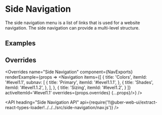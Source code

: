 <!--
Copyright (c) 2018 Uber Technologies, Inc.

This source code is licensed under the MIT license found in the
LICENSE file in the root directory of this source tree.
-->





# Side Navigation

The side navigation menu is a list of links that is used for a website navigation. The side navigation can provide a multi-level structure.

## Examples

<Example title="Side navigation basic usage" path="examples/side-navigation/basic.js">
  <SideNavBasic />
</Example>

<Example title="Side navigation with overrides" path="examples/side-navigation/nav-overrides.js">
  <NavOverrides />
</Example>

## Overrides

<Overrides
  name="Side Navigation"
  component={NavExports}
  renderExample={props => <Navigation items={[
    {
      title: 'Colors',
      itemId: '#level1.1',
      subnav: [
        {
          title: 'Primary',
          itemId: '#level1.1.1',
        },
        {
          title: 'Shades',
          itemId: '#level1.1.2',
        },
      ],
    },
    {
      title: 'Sizing',
      itemId: '#level1.2',
    }
  ]} 
  activeItemId='#level1.1'
  overrides={props.overrides} {...props}/>}
/>

<API
  heading="Side Navigation API"
  api={require('!!@uber-web-ui/extract-react-types-loader!../../../src/side-navigation/nav.js')}
/>
